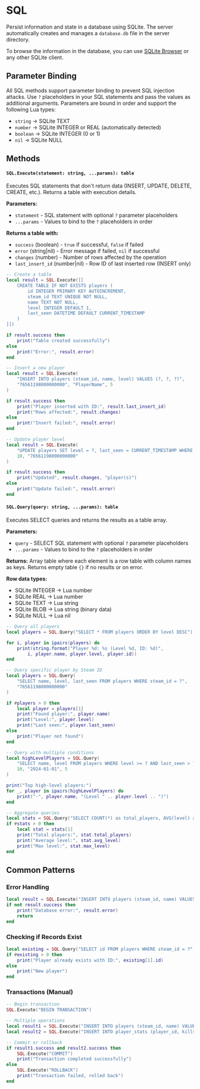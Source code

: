 # SQL

Persist information and state in a database using SQLite. The server automatically creates and manages a `database.db` file in the server directory.

To browse the information in the database, you can use [SQLite Browser](https://sqlitebrowser.org/) or any other SQLite client.

## Parameter Binding

All SQL methods support parameter binding to prevent SQL injection attacks. Use `?` placeholders in your SQL statements and pass the values as additional arguments. Parameters are bound in order and support the following Lua types:

- `string` → SQLite TEXT
- `number` → SQLite INTEGER or REAL (automatically detected)
- `boolean` → SQLite INTEGER (0 or 1)
- `nil` → SQLite NULL

## Methods

#### `SQL.Execute(statement: string, ...params): table`

Executes SQL statements that don't return data (INSERT, UPDATE, DELETE, CREATE, etc.). Returns a table with execution details.

**Parameters:**
- `statement` - SQL statement with optional `?` parameter placeholders
- `...params` - Values to bind to the `?` placeholders in order

**Returns a table with:**
- `success` (boolean) - `true` if successful, `false` if failed
- `error` (string|nil) - Error message if failed, `nil` if successful
- `changes` (number) - Number of rows affected by the operation
- `last_insert_id` (number|nil) - Row ID of last inserted row (INSERT only)

```lua
-- Create a table
local result = SQL.Execute([[
    CREATE TABLE IF NOT EXISTS players (
        id INTEGER PRIMARY KEY AUTOINCREMENT,
        steam_id TEXT UNIQUE NOT NULL,
        name TEXT NOT NULL,
        level INTEGER DEFAULT 1,
        last_seen DATETIME DEFAULT CURRENT_TIMESTAMP
    )
]])

if result.success then
    print("Table created successfully")
else
    print("Error:", result.error)
end

-- Insert a new player
local result = SQL.Execute(
    "INSERT INTO players (steam_id, name, level) VALUES (?, ?, ?)",
    "76561198000000000", "PlayerName", 5
)

if result.success then
    print("Player inserted with ID:", result.last_insert_id)
    print("Rows affected:", result.changes)
else
    print("Insert failed:", result.error)
end

-- Update player level
local result = SQL.Execute(
    "UPDATE players SET level = ?, last_seen = CURRENT_TIMESTAMP WHERE steam_id = ?",
    10, "76561198000000000"
)

if result.success then
    print("Updated", result.changes, "player(s)")
else
    print("Update failed:", result.error)
end
```

#### `SQL.Query(query: string, ...params): table`

Executes SELECT queries and returns the results as a table array.

**Parameters:**
- `query` - SELECT SQL statement with optional `?` parameter placeholders
- `...params` - Values to bind to the `?` placeholders in order

**Returns:** Array table where each element is a row table with column names as keys. Returns empty table `{}` if no results or on error.

**Row data types:**
- SQLite INTEGER → Lua number
- SQLite REAL → Lua number
- SQLite TEXT → Lua string
- SQLite BLOB → Lua string (binary data)
- SQLite NULL → Lua nil

```lua
-- Query all players
local players = SQL.Query("SELECT * FROM players ORDER BY level DESC")

for i, player in ipairs(players) do
    print(string.format("Player %d: %s (Level %d, ID: %d)", 
        i, player.name, player.level, player.id))
end

-- Query specific player by Steam ID
local players = SQL.Query(
    "SELECT name, level, last_seen FROM players WHERE steam_id = ?",
    "76561198000000000"
)

if #players > 0 then
    local player = players[1]
    print("Found player:", player.name)
    print("Level:", player.level)
    print("Last seen:", player.last_seen)
else
    print("Player not found")
end

-- Query with multiple conditions
local highLevelPlayers = SQL.Query(
    "SELECT name, level FROM players WHERE level >= ? AND last_seen > ? ORDER BY level DESC LIMIT ?",
    10, "2024-01-01", 5
)

print("Top high-level players:")
for _, player in ipairs(highLevelPlayers) do
    print("-", player.name, "(Level " .. player.level .. ")")
end

-- Aggregate queries
local stats = SQL.Query("SELECT COUNT(*) as total_players, AVG(level) as avg_level, MAX(level) as max_level FROM players")
if #stats > 0 then
    local stat = stats[1]
    print("Total players:", stat.total_players)
    print("Average level:", stat.avg_level)
    print("Max level:", stat.max_level)
end
```

## Common Patterns

### Error Handling
```lua
local result = SQL.Execute("INSERT INTO players (steam_id, name) VALUES (?, ?)", steamId, playerName)
if not result.success then
    print("Database error:", result.error)
    return
end
```

### Checking if Records Exist
```lua
local existing = SQL.Query("SELECT id FROM players WHERE steam_id = ?", steamId)
if #existing > 0 then
    print("Player already exists with ID:", existing[1].id)
else
    print("New player")
end
```

### Transactions (Manual)
```lua
-- Begin transaction
SQL.Execute("BEGIN TRANSACTION")

-- Multiple operations
local result1 = SQL.Execute("INSERT INTO players (steam_id, name) VALUES (?, ?)", steamId, name)
local result2 = SQL.Execute("INSERT INTO player_stats (player_id, kills) VALUES (?, ?)", result1.last_insert_id, 0)

-- Commit or rollback
if result1.success and result2.success then
    SQL.Execute("COMMIT")
    print("Transaction completed successfully")
else
    SQL.Execute("ROLLBACK")
    print("Transaction failed, rolled back")
end
```